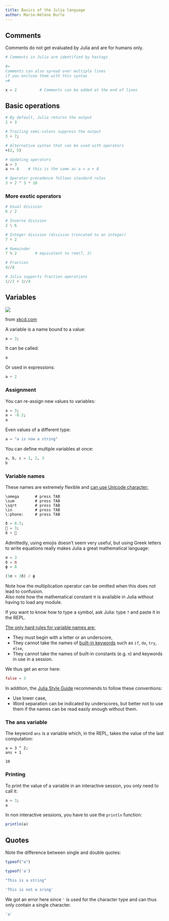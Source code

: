 ```yaml
---
title: Basics of the Julia language
author: Marie-Hélène Burle
---
```


## Comments

Comments do not get evaluated by Julia and are for humans only.

```julia
# Comments in Julia are identified by hastags
```

```julia
#=
Comments can also spread over multiple lines
if you enclose them with this syntax
=#
```

```julia
x = 2          # Comments can be added at the end of lines
```

## Basic operations

```julia
# By default, Julia returns the output
2 + 3
```

```julia
# Trailing semi-colons suppress the output
3 + 7;
```

```julia
# Alternative syntax that can be used with operators
+(2, 5)
```

```julia
# Updating operators
a = 3
a += 8    # this is the same as a = a + 8
```

```julia
# Operator precedence follows standard rules
3 + 2 ^ 3 * 10
```

### More exotic operators

```julia
# Usual division
6 / 2
```

```julia
# Inverse division
2 \ 6
```

```julia
# Integer division (division truncated to an integer)
7 ÷ 2
```

```julia
# Remainder
7 % 2        # equivalent to rem(7, 2)
```

```julia
# Fraction
4//8
```

```julia
# Julia supports fraction operations
1//2 + 3//4
```

## Variables

![](https://imgs.xkcd.com/comics/x.png){fig-alt="noshadow"}

:::{.caption}

from [xkcd.com](https://xkcd.com/)

:::

A variable is a name bound to a value:

```julia
a = 3;
```

It can be called:

```julia
a
```

Or used in expressions:

```julia
a + 2
```

### Assignment

You can re-assign new values to variables:

```julia
a = 3;
a = -8.2;
a
```

Even values of a different type:

```julia
a = "a is now a string"
```

You can define multiple variables at once:

```julia
a, b, c = 1, 2, 3
b
```

### Variable names

These names are extremely flexible and [can use Unicode character:](https://docs.julialang.org/en/v1/manual/unicode-input/)

```.julia
\omega		 # press TAB
\sum         # press TAB
\sqrt	     # press TAB
\in          # press TAB
\:phone:     # press TAB
```

```julia
δ = 8.5;
🐌 = 3;
δ + 🐌
```

Admittedly, using emojis doesn't seem very useful, but using Greek letters to write equations really makes Julia a great mathematical language:

```julia
σ = 3
δ = π
ϕ = 8

(5σ + 3δ) / ϕ
```

:::{.note}

Note how the multiplication operator can be omitted when this does not lead to confusion.<br>
Also note how the mathematical constant π is available in Julia without having to load any module.

:::

If you want to know how to type a symbol, ask Julia: type `?` and paste it in the REPL.

[The only hard rules for variable names are:]{.underline}

- They must begin with a letter or an underscore,
- They cannot take the names of [built-in keywords](https://docs.julialang.org/en/v1/base/base/#Keywords) such as `if`, `do`, `try`, `else`,
- They cannot take the names of built-in constants (e.g. `π`) and keywords in use in a session.

:::{.example}

We thus get an error here:

:::

```julia
false = 3
```

In addition, the [Julia Style Guide](https://docs.julialang.org/en/v1/manual/style-guide/#Style-Guide-1) recommends to follow these conventions:

- Use lower case,
- Word separation can be indicated by underscores, but better not to use them if the names can be read easily enough without them.

### The ans variable

The keyword `ans` is a variable which, in the REPL, takes the value of the last computation:

```.julia
a = 3 ^ 2;
ans + 1
```

```
10
```

### Printing

To print the value of a variable in an interactive session, you only need to call it:

```julia
a = 3;
a
```

In non interactive sessions, you have to use the `println` function:

```julia
println(a)
```

## Quotes

Note the difference between single and double quotes:

```julia
typeof("a")
```

```julia
typeof('a')
```

```julia
"This is a string"
```

```julia
'This is not a sring'
```

:::{.note}

We got an error here since `'` is used for the character type and can thus only contain a single character.

:::

```julia
'a'
```
